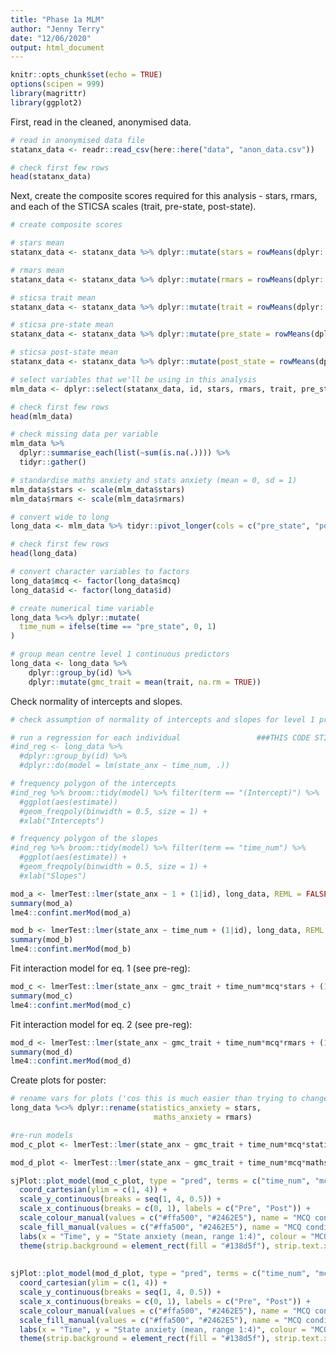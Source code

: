 ```yaml
---
title: "Phase 1a MLM"
author: "Jenny Terry"
date: "12/06/2020"
output: html_document
---
```


```r
knitr::opts_chunk$set(echo = TRUE)
options(scipen = 999)
library(magrittr)
library(ggplot2)
```

First, read in the cleaned, anonymised data.

```r
# read in anonymised data file
statanx_data <- readr::read_csv(here::here("data", "anon_data.csv"))

# check first few rows
head(statanx_data)
```
Next, create the composite scores required for this analysis - stars, rmars, and each of the STICSA scales (trait, pre-state, post-state).

```r
# create composite scores

# stars mean
statanx_data <- statanx_data %>% dplyr::mutate(stars = rowMeans(dplyr::select(., dplyr::starts_with("q4.1")), na.rm = TRUE))

# rmars mean
statanx_data <- statanx_data %>% dplyr::mutate(rmars = rowMeans(dplyr::select(., dplyr::starts_with("q4.3")), na.rm = TRUE))

# sticsa trait mean
statanx_data <- statanx_data %>% dplyr::mutate(trait = rowMeans(dplyr::select(., dplyr::starts_with("q5.1")), na.rm = TRUE))

# sticsa pre-state mean
statanx_data <- statanx_data %>% dplyr::mutate(pre_state = rowMeans(dplyr::select(., dplyr::starts_with("q5.2")), na.rm = TRUE))

# sticsa post-state mean
statanx_data <- statanx_data %>% dplyr::mutate(post_state = rowMeans(dplyr::select(., dplyr::starts_with("q8.1")), na.rm = TRUE))
```

```r
# select variables that we'll be using in this analysis
mlm_data <- dplyr::select(statanx_data, id, stars, rmars, trait, pre_state, post_state, mcq)

# check first few rows
head(mlm_data)
```

```r
# check missing data per variable
mlm_data %>% 
  dplyr::summarise_each(list(~sum(is.na(.)))) %>%
  tidyr::gather()
```

```r
# standardise maths anxiety and stats anxiety (mean = 0, sd = 1)
mlm_data$stars <- scale(mlm_data$stars)
mlm_data$rmars <- scale(mlm_data$rmars)
```

```r
# convert wide to long
long_data <- mlm_data %>% tidyr::pivot_longer(cols = c("pre_state", "post_state"), names_to = "time", values_to = "state_anx")

# check first few rows
head(long_data)
```

```r
# convert character variables to factors
long_data$mcq <- factor(long_data$mcq)
long_data$id <- factor(long_data$id)

# create numerical time variable
long_data %<>% dplyr::mutate(
  time_num = ifelse(time == "pre_state", 0, 1)
)
```

```r
# group mean centre level 1 continuous predictors
long_data <- long_data %>%
    dplyr::group_by(id) %>%
    dplyr::mutate(gmc_trait = mean(trait, na.rm = TRUE))
```

Check normality of intercepts and slopes.

```r
# check assumption of normality of intercepts and slopes for level 1 predictors

# run a regression for each individual                 ###THIS CODE STILL NEEDS FIXING!###
#ind_reg <- long_data %>% 
  #dplyr::group_by(id) %>% 
  #dplyr::do(model = lm(state_anx ~ time_num, .))

# frequency polygon of the intercepts
#ind_reg %>% broom::tidy(model) %>% filter(term == "(Intercept)") %>% 
  #ggplot(aes(estimate))
  #geom_freqpoly(binwidth = 0.5, size = 1) + 
  #xlab("Intercepts")

# frequency polygon of the slopes
#ind_reg %>% broom::tidy(model) %>% filter(term == "time_num") %>%
  #ggplot(aes(estimate)) + 
  #geom_freqpoly(binwidth = 0.5, size = 1) +
  #xlab("Slopes")
```

```r
mod_a <- lmerTest::lmer(state_anx ~ 1 + (1|id), long_data, REML = FALSE)
summary(mod_a)
lme4::confint.merMod(mod_a)
```

```r
mod_b <- lmerTest::lmer(state_anx ~ time_num + (1|id), long_data, REML = FALSE)
summary(mod_b)
lme4::confint.merMod(mod_b)
```

Fit interaction model for eq. 1 (see pre-reg):

```r
mod_c <- lmerTest::lmer(state_anx ~ gmc_trait + time_num*mcq*stars + (1|id) + (0 + time_num|id), long_data, REML = FALSE)
summary(mod_c)
lme4::confint.merMod(mod_c)
```

Fit interaction model for eq. 2 (see pre-reg):

```r
mod_d <- lmerTest::lmer(state_anx ~ gmc_trait + time_num*mcq*rmars + (1|id) + (0 + time_num|id), long_data, REML = FALSE)
summary(mod_d)
lme4::confint.merMod(mod_d)
```

Create plots for poster: 

```r
# rename vars for plots ('cos this is much easier than trying to change facet labels when using sjPlot!)
long_data %<>% dplyr::rename(statistics_anxiety = stars,
                                maths_anxiety = rmars)

#re-run models
mod_c_plot <- lmerTest::lmer(state_anx ~ gmc_trait + time_num*mcq*statistics_anxiety + (1|id) + (0 + time_num|id), long_data, REML = FALSE)

mod_d_plot <- lmerTest::lmer(state_anx ~ gmc_trait + time_num*mcq*maths_anxiety + (1|id) + (0 + time_num|id), long_data, REML = FALSE)
```

```r
sjPlot::plot_model(mod_c_plot, type = "pred", terms = c("time_num", "mcq", "statistics_anxiety")) +
  coord_cartesian(ylim = c(1, 4)) +
  scale_y_continuous(breaks = seq(1, 4, 0.5)) +
  scale_x_continuous(breaks = c(0, 1), labels = c("Pre", "Post")) +
  scale_colour_manual(values = c("#ffa500", "#2462E5"), name = "MCQ condition") +
  scale_fill_manual(values = c("#ffa500", "#2462E5"), name = "MCQ condition") +
  labs(x = "Time", y = "State anxiety (mean, range 1:4)", colour = "MCQ condition", title = "Predicted mean values of state anxiety change at different levels of \nSTATISTICS ANXIETY for each MCQ condition") +
  theme(strip.background = element_rect(fill = "#138d5f"), strip.text.x = element_text(size = 10, color = "white"))
  
  
sjPlot::plot_model(mod_d_plot, type = "pred", terms = c("time_num", "mcq", "maths_anxiety")) +
  coord_cartesian(ylim = c(1, 4)) +
  scale_y_continuous(breaks = seq(1, 4, 0.5)) +
  scale_x_continuous(breaks = c(0, 1), labels = c("Pre", "Post")) +
  scale_colour_manual(values = c("#ffa500", "#2462E5"), name = "MCQ condition") +
  scale_fill_manual(values = c("#ffa500", "#2462E5"), name = "MCQ condition") +
  labs(x = "Time", y = "State anxiety (mean, range 1:4)", colour = "MCQ condition", title = "Predicted mean values of state anxiety change at different levels of \nMATHS ANXIETY for each MCQ condition") +
  theme(strip.background = element_rect(fill = "#138d5f"), strip.text.x = element_text(size = 10, color = "white"))
```



